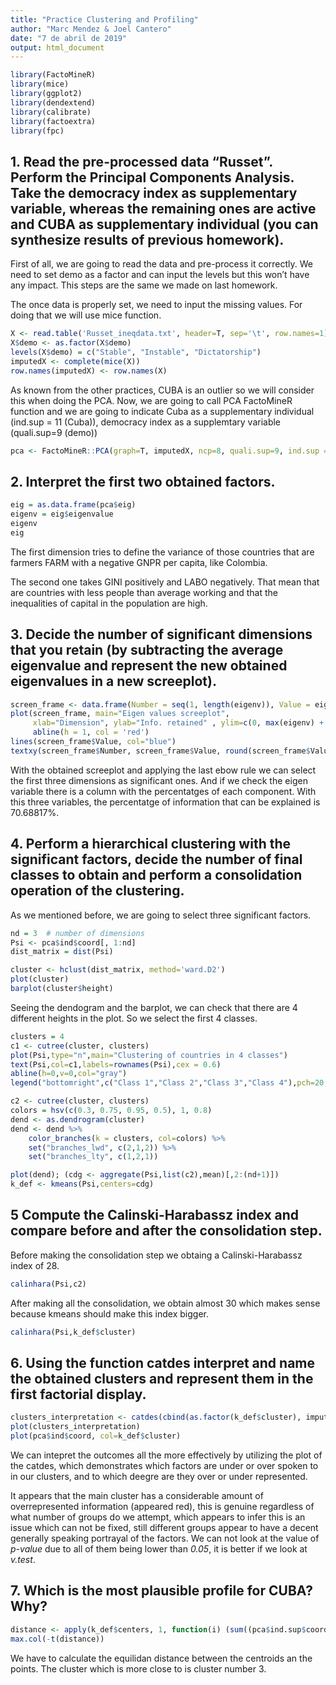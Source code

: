 ---
title: "Practice Clustering and Profiling"
author: "Marc Mendez & Joel Cantero"
date: "7 de abril de 2019"
output: html_document
---

```{r setup, include=FALSE}
library(FactoMineR)
library(mice)
library(ggplot2)
library(dendextend)
library(calibrate)
library(factoextra)
library(fpc)
```

## 1. Read the pre-processed data "Russet". Perform the Principal Components Analysis. Take the democracy index as supplementary variable, whereas the remaining ones are active and CUBA as supplementary individual (you can synthesize results of previous homework).

First of all, we are going to read the data and pre-process it correctly. We need to set demo as a factor and can input the levels but this won't have any impact. This steps are the same we made on last homework.

The once data is properly set, we need to input the missing values. For doing that we will use mice function.

```{r read-table}
X <- read.table('Russet_ineqdata.txt', header=T, sep='\t', row.names=1)
X$demo <- as.factor(X$demo)
levels(X$demo) = c("Stable", "Instable", "Dictatorship")
imputedX <- complete(mice(X))
row.names(imputedX) <- row.names(X)
```

As known from the other practices, CUBA is an outlier so we will consider this when doing the PCA.
Now, we are going to call PCA FactoMineR function and we are going to indicate Cuba as a supplementary individual (ind.sup = 11 (Cuba)), democracy index as a supplemtary variable (quali.sup=9 (demo))

```{r pca}
pca <- FactoMineR::PCA(graph=T, imputedX, ncp=8, quali.sup=9, ind.sup = 11)
```

## 2. Interpret the first two obtained factors.


```{r interpret two-obtained-factors}
eig = as.data.frame(pca$eig)
eigenv = eig$eigenvalue
eigenv
eig
```

The first dimension tries to define the variance of those countries that are farmers FARM with a negative GNPR per capita, like Colombia.

The second one takes GINI positively and LABO negatively. That mean that are countries with less people than average working and that the inequalities of capital in the population are high.

## 3. Decide the number of significant dimensions that you retain (by subtracting the average eigenvalue and represent the new obtained eigenvalues in a new screeplot).

```{r interpret two-obtained-factors2}
screen_frame <- data.frame(Number = seq(1, length(eigenv)), Value = eigenv)
plot(screen_frame, main="Eigen values screeplot",
     xlab="Dimension", ylab="Info. retained" , ylim=c(0, max(eigenv) + 0.5), xlim=c(1, length(eigenv) + 0.5))  +
     abline(h = 1, col = 'red')
lines(screen_frame$Value, col="blue")
textxy(screen_frame$Number, screen_frame$Value, round(screen_frame$Value, 2), cex=1.1)
```

With the obtained screeplot and applying the last ebow rule we can select the first three dimensions as significant ones. And if we check the eigen variable there is a column with the percentatges of each component. With this three variables, the percentatge of information that can be explained is 70.68817%.

## 4. Perform a hierarchical clustering with the significant factors, decide the number of final classes to obtain and perform a consolidation operation of the clustering.

As we mentioned before, we are going to select three significant factors. 

```{r hierarchical clustering}
nd = 3  # number of dimensions
Psi <- pca$ind$coord[, 1:nd]
dist_matrix = dist(Psi)

cluster <- hclust(dist_matrix, method='ward.D2')
plot(cluster)
barplot(cluster$height)
```

Seeing the dendogram and the barplot, we can check that there are 4 different heights in the plot. So we select the first 4 classes.

```{r clusters}
clusters = 4
c1 <- cutree(cluster, clusters)
plot(Psi,type="n",main="Clustering of countries in 4 classes")
text(Psi,col=c1,labels=rownames(Psi),cex = 0.6)
abline(h=0,v=0,col="gray")
legend("bottomright",c("Class 1","Class 2","Class 3","Class 4"),pch=20,col=c(1:4))

c2 <- cutree(cluster, clusters)
colors = hsv(c(0.3, 0.75, 0.95, 0.5), 1, 0.8)
dend <- as.dendrogram(cluster)
dend <- dend %>%
    color_branches(k = clusters, col=colors) %>%
    set("branches_lwd", c(2,1,2)) %>%
    set("branches_lty", c(1,2,1))

plot(dend); (cdg <- aggregate(Psi,list(c2),mean)[,2:(nd+1)])
k_def <- kmeans(Psi,centers=cdg)
```

## 5 Compute the Calinski-Harabassz index and compare before and after the consolidation step.

Before making the consolidation step we obtaing a Calinski-Harabassz index of 28.

```{r calinhara-Before}
calinhara(Psi,c2)
```
After making all the consolidation, we obtain almost 30 which makes sense because kmeans should make this index bigger.
```{r calinhara-After}
calinhara(Psi,k_def$cluster)
```

## 6. Using the function catdes interpret and name the obtained clusters and represent them in the first factorial display.
```{r catdes}
clusters_interpretation <- catdes(cbind(as.factor(k_def$cluster), imputedX[-11,]),1, 0.05)
plot(clusters_interpretation)
plot(pca$ind$coord, col=k_def$cluster)
```


We can intepret the outcomes all the more effectively by utilizing the plot of the catdes, which demonstrates which factors are under or over spoken to in our clusters, and to which deegre are they over or under represented.

It appears that the main cluster has a considerable amount of overrepresented information (appeared red), this is genuine regardless of what number of groups do we attempt, which appears to infer this is an issue which can not be fixed, still different groups appear to have a decent generally speaking portrayal of the factors. We can not look at the value of *p-value* due to all of them being lower than *0.05*, it is better if we look at *v.test*.

## 7. Which is the most plausible profile for CUBA? Why?
```{r cuba-profile}
distance <- apply(k_def$centers, 1, function(i) (sum((pca$ind.sup$coord[1:nd] - i)^2)))
max.col(-t(distance))
```

We have to calculate the equilidan distance between the centroids an the points. The cluster which is more close to is cluster number 3.
